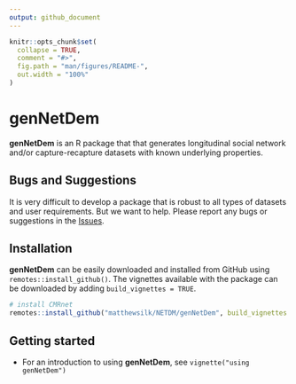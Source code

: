```yaml
---
output: github_document
---
```


<!-- README.md is generated from README.Rmd. Please edit that file -->

```r
knitr::opts_chunk$set(
  collapse = TRUE,
  comment = "#>",
  fig.path = "man/figures/README-",
  out.width = "100%"
)
```
# __genNetDem__

**genNetDem** is an R package that that generates longitudinal social network and/or capture-recapture datasets with known underlying properties. 

## Bugs and Suggestions

It is very difficult to develop a package that is robust to all types of datasets and user requirements. But we want to help. Please report any bugs or suggestions in the [Issues](https://github.com/matthewsilk/NETDEM/issues).

## Installation

**genNetDem** can be easily downloaded and installed from GitHub using `remotes::install_github()`. The vignettes available with the package can be downloaded by adding `build_vignettes = TRUE`.

```r
# install CMRnet
remotes::install_github("matthewsilk/NETDM/genNetDem", build_vignettes = TRUE)
```

## Getting started

- For an introduction to using **genNetDem**, see `vignette("using genNetDem")`
